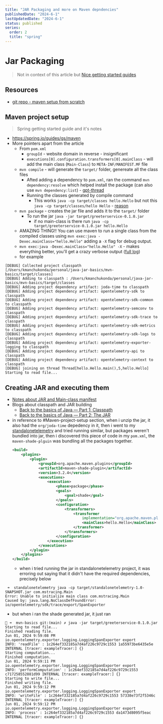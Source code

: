 ```yaml
---
title: "JAR Packaging and more on Maven depndencies"
publishedDate: "2024-6-1"
lastUpdatedDate: "2024-6-1"
status: published
series:
  order: 2
  title: "spring"
---
```


# Jar Packaging

> Not in context of this article but [Nice getting started guides](https://spring.io/guides/gs)

## Resources
- [git repo - maven setup from scratch](github.com/kaushik-rishi/mvn-basics)

## Maven project setup
>  Spring getting started guide and it's notes

- https://spring.io/guides/gs/maven
- More pointers apart from the article
  - From `pom.xml`
    - `groupId` - website domain in reverse - insignificant
    - `executions[0].configuration.transformers[0].mainClass` - will add the main class (`Main-Class`) to `META-INF/MANIFEST.MF` file
  - `mvn compile` - will generate the `target/` folder, genereate all the class files
    - Afted adding a dependency to `pom.xml`, ran the command `mvn dependency:resolve` which helped install the package (can also use `mvn dependency:list`) - [gpt-thread](https://chatgpt.com/share/f4af9ded-8058-4a54-ba3b-3cf812b9521b)
    - Running the classes generated by compile command
      - This works `java -cp target/classes hello.Hello` but not this `java -cp target/classes/hello Hello` - [reason](https://chatgpt.com/share/d3b2c920-af6e-43fd-8065-c675f144243c)
  - `mvn package` - creates the jar file and adds it to the `target/` folder
    - To run the jar `java -jar target/greeterservice-0.1.0.jar`
      - if no main-class is there run `java -cp target/greeterservice-0.1.0.jar hello.Hello`
  - AMAZING THING!! You can use maven to run a single class from the compiled classes using `mvn exec:java -Dexec.mainClass="hello.Hello"` adding a `-X` flag for debug output. 
  - `mvn exec:java -Dexec.mainClass="hello.Hello" -X` - makes everything better, you'll get a crazy verbose output ([full log](https://text.is/86X1Y))
  - for example
```
[DEBUG] Collected project classpath [/Users/kmanchukonda/personal/java-jar-basics/mvn-basics/target/classes]
[DEBUG] Adding to classpath : /Users/kmanchukonda/personal/java-jar-basics/mvn-basics/target/classes
[DEBUG] Adding project dependency artifact: joda-time to classpath
[DEBUG] Adding project dependency artifact: opentelemetry-sdk to classpath
[DEBUG] Adding project dependency artifact: opentelemetry-sdk-common to classpath
[DEBUG] Adding project dependency artifact: opentelemetry-semconv to classpath
[DEBUG] Adding project dependency artifact: opentelemetry-sdk-trace to classpath
[DEBUG] Adding project dependency artifact: opentelemetry-sdk-metrics to classpath
[DEBUG] Adding project dependency artifact: opentelemetry-sdk-logs to classpath
[DEBUG] Adding project dependency artifact: opentelemetry-exporter-logging to classpath
[DEBUG] Adding project dependency artifact: opentelemetry-api to classpath
[DEBUG] Adding project dependency artifact: opentelemetry-context to classpath
[DEBUG] joining on thread Thread[hello.Hello.main(),5,hello.Hello]
Starting to read file...
```

## Creating JAR and executing them
- [Notes about JAR and Main-class manifest](https://stackoverflow.com/questions/9689793/cant-execute-jar-file-no-main-manifest-attribute/9689877#9689877)
- Blogs about classpath and JAR building
  - [Back to the basics of Java — Part 1: Classpath](https://medium.com/javarevisited/back-to-the-basics-of-java-part-1-classpath-47cf3f834ff)
  - [Back to the basics of Java — Part 2: The JAR](https://medium.com/javarevisited/back-to-the-basics-of-java-part-2-the-jar-6e923685d571)
- in reference to #Maven-project-setup section, when i unzip the jar, it also had the `org/joda-time` depedency in it, then i went to my [standalonetelemetry]() and tried running similar, but packages weren't bundled into jar, then i discovered this piece of code in my `pom.xml`, the `maven-shade-plguin` was bundling all the packages together.
  ```xml
  <build>
      <plugins>
          <plugin>
              <groupId>org.apache.maven.plugins</groupId>
              <artifactId>maven-shade-plugin</artifactId>
              <version>3.2.4</version>
              <executions>
                  <execution>
                      <phase>package</phase>
                      <goals>
                          <goal>shade</goal>
                      </goals>
                      <configuration>
                          <transformers>
                              <transformer
                                  implementation="org.apache.maven.plugins.shade.resource.ManifestResourceTransformer">
                                  <mainClass>hello.Hello</mainClass>
                              </transformer>
                          </transformers>
                      </configuration>
                  </execution>
              </executions>
          </plugin>
      </plugins>
  </build>
  ```
  - when i tried running the jar in standalonetelemetry project, it was erroring out saying that it didn't have the required dependencies, precisely below
```
 ➜  standalonetelemetry java -cp target/standalonetelemetry-1.0-SNAPSHOT.jar com.mstracing.Main
Error: Unable to initialize main class com.mstracing.Main
Caused by: java.lang.NoClassDefFoundError: io/opentelemetry/sdk/trace/export/SpanExporter
```
  - but when i ran the shade generated jar, it just ran
  ```
  🐉 ➜  mvn-basics git:(main) ✗ java -jar target/greeterservice-0.1.0.jar            
  Starting to read file...
  Finished reading file.
  Jun 01, 2024 9:59:08 PM io.opentelemetry.exporter.logging.LoggingSpanExporter export
  INFO: 'readFile' : 1c264ef332185a7d4af226c9729c1553 1a55973be6435e5e INTERNAL [tracer: exampleTracer:] {}
  Starting computation...
  Finished computation.
  Jun 01, 2024 9:59:11 PM io.opentelemetry.exporter.logging.LoggingSpanExporter export
  INFO: 'performComputation' : 1c264ef332185a7d4af226c9729c1553 c717258552881d99 INTERNAL [tracer: exampleTracer:] {}
  Starting to write file...
  Finished writing file.
  Jun 01, 2024 9:59:12 PM io.opentelemetry.exporter.logging.LoggingSpanExporter export
  INFO: 'writeFile' : 1c264ef332185a7d4af226c9729c1553 57338e73f2f5346c INTERNAL [tracer: exampleTracer:] {}
  Jun 01, 2024 9:59:12 PM io.opentelemetry.exporter.logging.LoggingSpanExporter export
  INFO: 'process' : 1c264ef332185a7d4af226c9729c1553 da1473d8095f5eac INTERNAL [tracer: exampleTracer:] {}
  ```
